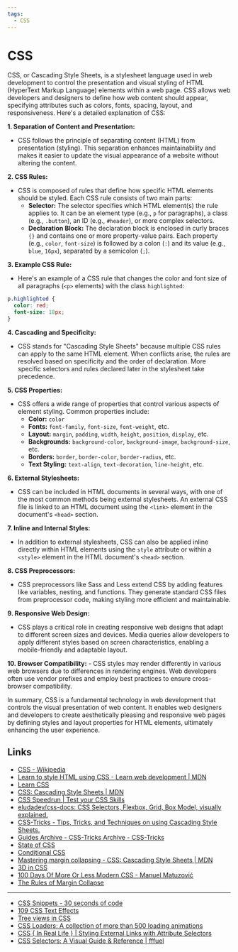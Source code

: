 ```yaml
---
tags:
  - CSS
---
```


# CSS

CSS, or Cascading Style Sheets, is a stylesheet language used in web development to control the presentation and visual styling of HTML (HyperText Markup Language) elements within a web page. CSS allows web developers and designers to define how web content should appear, specifying attributes such as colors, fonts, spacing, layout, and responsiveness. Here's a detailed explanation of CSS:

**1. Separation of Content and Presentation:**

- CSS follows the principle of separating content (HTML) from presentation (styling). This separation enhances maintainability and makes it easier to update the visual appearance of a website without altering the content.

**2. CSS Rules:**

- CSS is composed of rules that define how specific HTML elements should be styled. Each CSS rule consists of two main parts:
  - **Selector:** The selector specifies which HTML element(s) the rule applies to. It can be an element type (e.g., `p` for paragraphs), a class (e.g., `.button`), an ID (e.g., `#header`), or more complex selectors.
  - **Declaration Block:** The declaration block is enclosed in curly braces `{}` and contains one or more property-value pairs. Each property (e.g., `color`, `font-size`) is followed by a colon (`:`) and its value (e.g., `blue`, `16px`), separated by a semicolon (`;`).

**3. Example CSS Rule:**

- Here's an example of a CSS rule that changes the color and font size of all paragraphs (`<p>` elements) with the class `highlighted`:

```css
p.highlighted {
  color: red;
  font-size: 18px;
}
```

**4. Cascading and Specificity:**

- CSS stands for "Cascading Style Sheets" because multiple CSS rules can apply to the same HTML element. When conflicts arise, the rules are resolved based on specificity and the order of declaration. More specific selectors and rules declared later in the stylesheet take precedence.

**5. CSS Properties:**

- CSS offers a wide range of properties that control various aspects of element styling. Common properties include:
  - **Color:** `color`
  - **Fonts:** `font-family`, `font-size`, `font-weight`, etc.
  - **Layout:** `margin`, `padding`, `width`, `height`, `position`, `display`, etc.
  - **Backgrounds:** `background-color`, `background-image`, `background-size`, etc.
  - **Borders:** `border`, `border-color`, `border-radius`, etc.
  - **Text Styling:** `text-align`, `text-decoration`, `line-height`, etc.

**6. External Stylesheets:**

- CSS can be included in HTML documents in several ways, with one of the most common methods being external stylesheets. An external CSS file is linked to an HTML document using the `<link>` element in the document's `<head>` section.

**7. Inline and Internal Styles:**

- In addition to external stylesheets, CSS can also be applied inline directly within HTML elements using the `style` attribute or within a `<style>` element in the HTML document's `<head>` section.

**8. CSS Preprocessors:**

- CSS preprocessors like Sass and Less extend CSS by adding features like variables, nesting, and functions. They generate standard CSS files from preprocessor code, making styling more efficient and maintainable.

**9. Responsive Web Design:**

- CSS plays a critical role in creating responsive web designs that adapt to different screen sizes and devices. Media queries allow developers to apply different styles based on screen characteristics, enabling a mobile-friendly and adaptable layout.

**10. Browser Compatibility:** - CSS styles may render differently in various web browsers due to differences in rendering engines. Web developers often use vendor prefixes and employ best practices to ensure cross-browser compatibility.

In summary, CSS is a fundamental technology in web development that controls the visual presentation of web content. It enables web designers and developers to create aesthetically pleasing and responsive web pages by defining styles and layout properties for HTML elements, ultimately enhancing the user experience.

## Links

- [CSS - Wikipedia](https://en.wikipedia.org/wiki/CSS)
- [Learn to style HTML using CSS - Learn web development | MDN](https://developer.mozilla.org/en-US/docs/Learn/CSS)
- [Learn CSS](https://web.dev/learn/css/)
- [CSS: Cascading Style Sheets | MDN](https://developer.mozilla.org/en-US/docs/Web/CSS)
- [CSS Speedrun | Test your CSS Skills](https://css-speedrun.netlify.app/)
- [eludadev/css-docs: CSS Selectors, Flexbox, Grid, Box Model, visually explained.](https://github.com/eludadev/css-docs)
- [CSS-Tricks - Tips, Tricks, and Techniques on using Cascading Style Sheets.](https://css-tricks.com/)
- [Guides Archive - CSS-Tricks Archive - CSS-Tricks](https://css-tricks.com/guides/)
- [State of CSS](https://stateofcss.com/en-US)
- [Conditional CSS](https://ishadeed.com/article/conditional-css/)
- [Mastering margin collapsing - CSS: Cascading Style Sheets | MDN](https://developer.mozilla.org/en-US/docs/Web/CSS/CSS_Box_Model/Mastering_margin_collapsing)
- [3D in CSS](https://garden.bradwoods.io/notes/css/3d)
- [100 Days Of More Or Less Modern CSS - Manuel Matuzović](https://www.matuzo.at/blog/2022/100-days-of-more-or-less-modern-css/)
- [The Rules of Margin Collapse](https://www.joshwcomeau.com/css/rules-of-margin-collapse/)

---

- [CSS Snippets - 30 seconds of code](https://www.30secondsofcode.org/css/p/1/)
- [109 CSS Text Effects](https://freefrontend.com/css-text-effects/)
- [Tree views in CSS](https://iamkate.com/code/tree-views/)
- [CSS Loaders: A collection of more than 500 loading animations](https://css-loaders.com/)
- [CSS { In Real Life } | Styling External Links with Attribute Selectors](https://css-irl.info/styling-external-links-with-attribute-selectors/)
- [CSS Selectors: A Visual Guide & Reference | fffuel](https://fffuel.co/css-selectors/)
